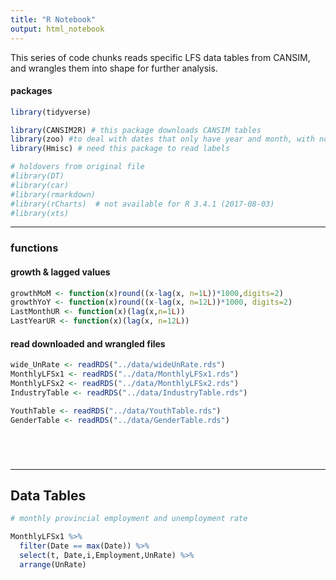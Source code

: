 ```yaml
---
title: "R Notebook"
output: html_notebook
---
```


This series of code chunks reads specific LFS data tables from CANSIM, and wrangles them into shape for further analysis.


#### packages

```r


library(tidyverse)

library(CANSIM2R) # this package downloads CANSIM tables
library(zoo) #to deal with dates that only have year and month, with no days
library(Hmisc) # need this package to read labels

# holdovers from original file
#library(DT)
#library(car)
#library(rmarkdown)
#library(rCharts)  # not available for R 3.4.1 (2017-08-03)
#library(xts)


```


---


### functions

#### growth & lagged values

```r

growthMoM <- function(x)round((x-lag(x, n=1L))*1000,digits=2)
growthYoY <- function(x)round((x-lag(x, n=12L))*1000, digits=2)
LastMonthUR <- function(x)(lag(x,n=1L))
LastYearUR <- function(x)(lag(x, n=12L))


```




#### read downloaded and wrangled files

```r

wide_UnRate <- readRDS("../data/wideUnRate.rds")
MonthlyLFSx1 <- readRDS("../data/MonthlyLFSx1.rds")
MonthlyLFSx2 <- readRDS("../data/MonthlyLFSx2.rds")
IndustryTable <- readRDS("../data/IndustryTable.rds")

YouthTable <- readRDS("../data/YouthTable.rds")
GenderTable <- readRDS("../data/GenderTable.rds")






```



---

## Data Tables


```r

# monthly provincial employment and unemployment rate 

MonthlyLFSx1 %>% 
  filter(Date == max(Date)) %>%
  select(t, Date,i,Employment,UnRate) %>%
  arrange(UnRate)


```


